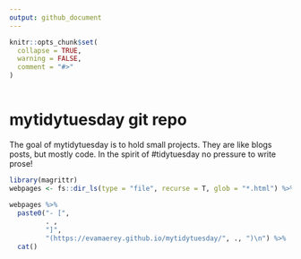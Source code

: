 ```yaml
---
output: github_document
---
```

   
<!-- README.md is generated from README.Rmd. Please edit that file --> 






  


```r
knitr::opts_chunk$set(      
  collapse = TRUE,
  warning = FALSE,
  comment = "#>"          
)       
 
```

# mytidytuesday git repo 

<!-- badges: start -->
<!-- badges: end -->


 
The goal of mytidytuesday is to hold small projects.  They are like blogs posts, but mostly code.  In the spirit of #tidytuesday no pressure to write prose!  

```r
library(magrittr)
webpages <- fs::dir_ls(type = "file", recurse = T, glob = "*.html") %>% rev()
     
webpages %>%    
  paste0("- [",
         . ,
         "]",
         "(https://evamaerey.github.io/mytidytuesday/", ., ")\n") %>% 
  cat()     
```

